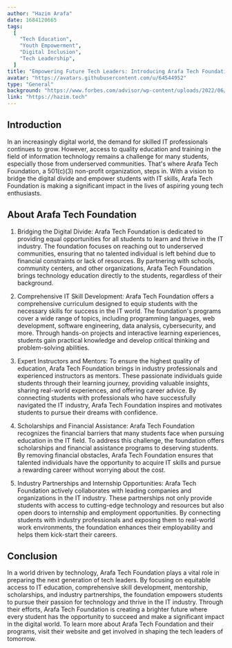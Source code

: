 ```yaml
---
author: "Hazim Arafa"
date: 1684120665
tags:
  [
    "Tech Education",
    "Youth Empowerment",
    "Digital Inclusion",
    "Tech Leadership",
  ]
title: "Empowering Future Tech Leaders: Introducing Arafa Tech Foundation"
avatar: "https://avatars.githubusercontent.com/u/64544952"
type: "General"
background: "https://www.forbes.com/advisor/wp-content/uploads/2022/06/codingbootcamps.jpeg.jpg"
link: "https://hazim.tech"
---
```


## Introduction

In an increasingly digital world, the demand for skilled IT professionals continues to grow. However, access to quality education and training in the field of information technology remains a challenge for many students, especially those from underserved communities. That's where Arafa Tech Foundation, a 501(c)(3) non-profit organization, steps in. With a vision to bridge the digital divide and empower students with IT skills, Arafa Tech Foundation is making a significant impact in the lives of aspiring young tech enthusiasts.

## About Arafa Tech Foundation

1. Bridging the Digital Divide:
   Arafa Tech Foundation is dedicated to providing equal opportunities for all students to learn and thrive in the IT industry. The foundation focuses on reaching out to underserved communities, ensuring that no talented individual is left behind due to financial constraints or lack of resources. By partnering with schools, community centers, and other organizations, Arafa Tech Foundation brings technology education directly to the students, regardless of their background.

2. Comprehensive IT Skill Development:
   Arafa Tech Foundation offers a comprehensive curriculum designed to equip students with the necessary skills for success in the IT world. The foundation's programs cover a wide range of topics, including programming languages, web development, software engineering, data analysis, cybersecurity, and more. Through hands-on projects and interactive learning experiences, students gain practical knowledge and develop critical thinking and problem-solving abilities.

3. Expert Instructors and Mentors:
   To ensure the highest quality of education, Arafa Tech Foundation brings in industry professionals and experienced instructors as mentors. These passionate individuals guide students through their learning journey, providing valuable insights, sharing real-world experiences, and offering career advice. By connecting students with professionals who have successfully navigated the IT industry, Arafa Tech Foundation inspires and motivates students to pursue their dreams with confidence.

4. Scholarships and Financial Assistance:
   Arafa Tech Foundation recognizes the financial barriers that many students face when pursuing education in the IT field. To address this challenge, the foundation offers scholarships and financial assistance programs to deserving students. By removing financial obstacles, Arafa Tech Foundation ensures that talented individuals have the opportunity to acquire IT skills and pursue a rewarding career without worrying about the cost.

5. Industry Partnerships and Internship Opportunities:
   Arafa Tech Foundation actively collaborates with leading companies and organizations in the IT industry. These partnerships not only provide students with access to cutting-edge technology and resources but also open doors to internship and employment opportunities. By connecting students with industry professionals and exposing them to real-world work environments, the foundation enhances their employability and helps them kick-start their careers.

## Conclusion

In a world driven by technology, Arafa Tech Foundation plays a vital role in preparing the next generation of tech leaders. By focusing on equitable access to IT education, comprehensive skill development, mentorship, scholarships, and industry partnerships, the foundation empowers students to pursue their passion for technology and thrive in the IT industry. Through their efforts, Arafa Tech Foundation is creating a brighter future where every student has the opportunity to succeed and make a significant impact in the digital world. To learn more about Arafa Tech Foundation and their programs, visit their website and get involved in shaping the tech leaders of tomorrow.
